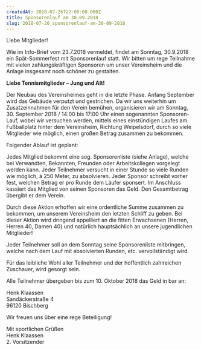 ```yaml
---
createdAt: 2018-07-26T22:00:00.000Z
title: Sponsorenlauf am 30.09.2018
slug: 2018-07-26_sponsorenlauf-am-30-09-2018
---
```

Liebe Mitglieder!

Wie im Info-Brief vom 23.7.2018 vermeldet, findet am Sonntag, 30.9.2018 ein Spät-Sommerfest mit Sponsorenlauf statt.
Wir bitten um rege Teilnahme mit vielen zahlungskräftigen Sponsoren um unser Vereinsheim und die Anlage insgesamt noch schöner zu gestalten.

**Liebe Tennismitglieder – Jung und Alt!**

Der Neubau des Vereinsheimes geht in die letzte Phase.
Anfang September wird das Gebäude verputzt und gestrichen.
Da wir uns weiterhin um Zusatzeinnahmen für den Verein bemühen, organisieren wir am Sonntag, 30. September 2018 / 14:00 bis 17:00 Uhr einen sogenannten Sponsoren-Lauf,
wobei wir versuchen werden, mittels eines einstündigen Laufes am Fußballplatz hinter dem Vereinsheim, Richtung Weipelsdorf,
durch so viele Mitglieder wie möglich, einen großen Betrag zusammen zu bekommen.

Folgender Ablauf ist geplant:

Jedes Mitglied bekommt eine sog. Sponsorenliste (siehe Anlage), welche bei Verwandten, Bekannten, Freunden oder Arbeitskollegen vorgelegt werden kann.
Jeder Teilnehmer versucht in einer Stunde so viele Runden wie möglich, à 250 Meter, zu absolvieren.
Jeder Sponsor schreibt vorher fest, welchen Betrag er pro Runde dem Läufer sponsert.
Im Anschluss kassiert das Mitglied von seinen Sponsoren das Geld.
Den Gesamtbetrag übergibt er dem Verein.

Durch diese Aktion erhoffen wir eine ordentliche Summe zusammen zu bekommen, um unserem Vereinsheim den letzten Schliff zu geben.
Bei dieser Aktion wird dringend appelliert an die fitten Erwachsenen (Herren, Herren 40, Damen 40) und natürlich hauptsächlich an unsere jugendlichen Mitglieder!

Jeder Teilnehmer soll an dem Sonntag seine Sponsorenliste mitbringen, welche nach dem Lauf mit absolvierten Runden, etc. vervollständigt wird.

Für das leibliche Wohl aller Teilnehmer und der hoffentlich zahlreichen Zuschauer, wird gesorgt sein.

Alle Teilnehmer übergeben bis zum 10. Oktober 2018 das Geld in bar an:

Henk Klaassen  
Sandäckerstraße 4  
96120 Bischberg

Wir freuen uns über eine rege Beteiligung!

Mit sportlichen Grüßen  
Henk Klaassen  
2\. Vorsitzender